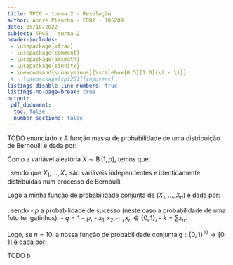 ```yaml
---
title: TPC6 – turma 2 - Resolução
author: André Plancha - CDB2 - 105289
date: 05/10/2022
subject: TPC6 - turma 2
header-includes:
 - \usepackage{xfrac}
 - \usepackage{comment}
 - \usepackage{amsmath}
 - \usepackage{siunitx}
 - \newcommand{\unaryminus}{\scalebox{0.5}[1.0]{\( - \)}}
 # - \usepackage[cp1251]{inputenc}
listings-disable-line-numbers: true
listings-no-page-break: true
output:
 pdf_document:
  toc: false
  number_sections: false
---
```


TODO enunciado
x
A função massa de probabilidade de uma distribuição de Bernoulli é dada por:
```{=latex}
\begin{align}
  f(x;p) &= \begin{cases}
    p & \text{se } x=1 \\
    1-p & \text{se } x=0
  \end{cases}
\end{align}
```
Como a variável aleatória $X \sim \operatorname {B}(1, p)$, temos que:
```{=latex}
\begin{align}
 \sum _{k=1}^{n}X_{k}&\sim \operatorname {B} (n,p)
\end{align}
```
, sendo que $X_{1},\dots ,X_{n}$ são variáveis independentes e identicamente distribuídas num processo de Bernoulli.

Logo a minha função de probabilidade conjunta de $(X_1, \dots, X_n)$ é dada por:
```{=latex}
\begin{align}
 P \{X_{1}=x_{1},X_{2}&=x_{2},\cdots ,X_{n}=x_{n} \} &= f(k; n, p) = \binom{n}{k}p^{k}q^{n-k}
\end{align}
```
, sendo
- $p$ a probabilidade de sucesso (neste caso a probabilidade de uma foto ter gatinhos),
- $q = 1 - p$,
- $x_{1},x_{2},\cdots ,x_{n}\in \{0,1\}$,
- $k=\sum x_{n}$.

Logo, se $n = 10$, a nossa função de probabilidade conjunta $\mathbf {g} :\{0,1\}^10\longrightarrow [0,1]$ é dada por:
```{=latex}
\begin{align}
 g(\boldsymbol {x}; p)&=\binom{10}{\sum^{10}_{i=1}x_{i}}p^{\sum^{10}_{i=1}x_{i}}(1-p)^{10-\sum^{10}_{i=1}x_{i}}
\end{align}
```
TODO b